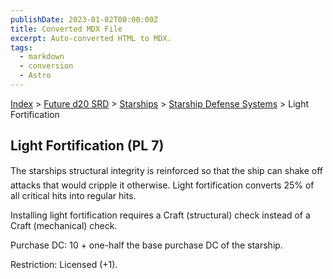 ```yaml
---
publishDate: 2023-01-02T00:00:00Z
title: Converted MDX File
excerpt: Auto-converted HTML to MDX.
tags:
  - markdown
  - conversion
  - Astro
---
```






[Index](-index) > [Future d20 SRD](future-d20-srd-index) > [Starships](future-d20-srd-starships-index) > [Starship Defense Systems](future-d20-srd-starships-starship-defense-systems-index) > Light Fortification




## Light Fortification (PL 7)


The starships structural integrity is reinforced so that the ship can shake off attacks that would cripple it otherwise. Light fortification converts 25% of all critical hits into regular hits.


Installing light fortification requires a Craft (structural) check instead of a Craft (mechanical) check.


Purchase DC: 10 + one-half the base purchase DC of the starship.


Restriction: Licensed (+1).



